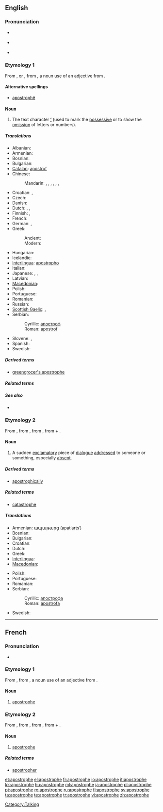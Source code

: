 {{was wotd|2007|February|13}}
{{also|apostrophé}}
==English==

===Pronunciation===
* {{a|RP}} {{IPA|/əˈpɒs.trə.fi/}}
* {{a|US}} {{IPA|/əˈpɑːs.trə.fi/}}
* {{audio|en-us-apostrophe.ogg|Audio (US)}}

===Etymology 1===
From {{etyl|fr}} {{term|apostrophe|lang=fr}}, or {{etyl|la}} {{term|apostrophus|lang=la}}, from {{etyl|grc}} {{term|ἀπόστροφος||accent of elision|lang=grc|tr=apostrophos|sc=Polytonic}}, a noun use of an adjective from {{term|ἀποστρέφω||I turn away|lang=grc|tr=apostrephō|sc=Polytonic}}.

====Alternative spellings====
* [[apostrophë]]

====Noun====
{{en-noun}}

# {{context|orthography}} The text character '''[[’]]''' (used to mark the [[possessive]] or to show the [[omission]] of letters or numbers).

=====Translations=====
{{trans-top|the character ’}}
* Albanian: {{t+|sq|apostrof|m|xs=Albanian}}
* Armenian: {{t-|hy|ապաթարց|tr=apat’arc’}}
* Bosnian: {{t-|bs|apostrof|m}}
* Bulgarian: {{t+|bg|апостроф|m}}
* [[Catalan]]: [[apòstrof]] {{m}}
* Chinese:
*: Mandarin: {{t|cmn|省略符號|sc=Hani}},  {{t|cmn|省略符号|tr=shěnglüè fúhào|sc=Hani}},  {{t|cmn|隔音符號|sc=Hani}},  {{t|cmn|隔音符号|tr=géyīn fúhào|sc=Hani}},  {{t|cmn|省字符|tr=shěngzìfú|sc=Hani}},  {{t|cmn|單引號|sc=Hani}},  {{t|cmn|单引号|tr=dānyǐnhào|sc=Hani}}
* Croatian: {{t-|hr|apostrof|m}}, {{t-|hr|izostavnik|m}}
* Czech: {{t+|cs|apostrof|m}}
* Danish: {{t-|da|apostrof}}
* Dutch: {{t|nl|afkappingsteken|n}}, {{t-|nl|weglatingsteken|n}}, {{t-|nl|apostrof|f}}
* Finnish: {{t+|fi|heittomerkki}}, {{t-|fi|apostrofi}}
* French: {{t+|fr|apostrophe|f}}
* German: {{t+|de|Apostroph|m}}, {{t-|de|Hochkomma|n}}
* Greek:
*: Ancient: {{tø|grc|ἀπόστροφος|f|sc=Grek|xs=Ancient Greek}}
*: Modern: {{t+|el|απόστροφος|f|tr=apóstrofos}}
{{trans-mid}}
* Hungarian: {{t+|hu|aposztróf}}
* Icelandic: {{t-|is|úrfellingarmerki|n}}
* [[Interlingua]]: [[apostropho]]
* Italian: {{t+|it|apostrofo|m}}
* Japanese: {{t|ja|アポストロフィー|tr=aposutorofī}},  {{t|ja|アポストロフ|tr=aposutorofu}},  {{t|ja|省略符号|tr=しょうりゃくふごう, shōryaku fugō}}
* Latvian: {{t-|lv|apostrofs|m|xs=Latvian}}
* [[Macedonian]]: {{t-|mk|апостроф|m|tr=ápostrof}}
* Polish: {{t+|pl|apostrof|m}}
* Portuguese: {{t+|pt|apóstrofo|m}}
* Romanian: {{t+|ro|apostrof|n}}
* Russian: {{t+|ru|апостроф|m|tr=apostróf, apóstrof}}
* [[Scottish Gaelic]]: {{t-|gd|ascair|m|xs=Scottish Gaelic}},  {{t-|gd|asgair|m|xs=Scottish Gaelic}}
* Serbian:
*: Cyrillic: [[апостроф]] {{m}}
*: Roman: [[apostrof]] {{m}}
* Slovene: {{t+|sl|opuščaj|m}}, {{t+|sl|apostrof|m}}
* Spanish: {{t+|es|apóstrofo|m}}
* Swedish: {{t-|sv|apostrof}}
{{trans-bottom}}

=====Derived terms=====
* [[greengrocer's apostrophe]]

=====Related terms=====
{{punctuation}}

=====See also=====
* {{pedia}}

===Etymology 2===
From {{etyl|la}} {{term|apostrophe|lang=la}}, from {{etyl|grc}} {{term|ἀποστροφή|sc=polytonic}}, from {{term|ἀποστρέφω||I turn away|sc=Polytonic}}, from {{term|ἀπό|sc=Polytonic}} + {{term|στρέφω||I turn|sc=Polytonic}}.

====Noun====
{{en-noun}}

# {{rhetoric}} A sudden [[exclamatory]] piece of [[dialogue]] [[addressed]] to someone or something, especially [[absent]].

=====Derived terms=====
* [[apostrophically]]

=====Related terms=====
* [[catastrophe]]

=====Translations=====
{{trans-top|sudden piece of dialogue}}
* Armenian: [[ապաթարց]] (apat‘arts‘)
* Bosnian: {{t-|bs|apostrofa|f}}
* Bulgarian: {{t+|bg|апостроф}}
* Croatian: {{t-|hr|apostrofa|f}}
* Dutch: {{t-|nl|apostrof|f}}
* Greek: {{t+|el|αποστροφή|f}}
* [[Interlingua]]: {{t-|ia|apostrophe|xs=Interlingua}}
* [[Macedonian]]: {{t-|mk|апострофа|f|tr=аpostrófa}}
{{trans-mid}}
* Polish: {{t-|pl|apostrofa|f}}
* Portuguese: {{t-|pt|apóstrofe|f}}
* Romanian: {{t+|ro|apostrof|n}}
* Serbian:
*: Cyrillic: [[апострофа]] {{f}}
*: Roman: [[apostrofa]] {{f}}
* Swedish: {{t-|sv|apostrof}}
{{trans-bottom}}


[[Category:Talking]]

----

==French==

===Pronunciation===
* {{audio|Fr-apostrophe.ogg|Audio}}

===Etymology 1===
From {{etyl|la|fr}} {{term|apostrophus|lang=la}}, from {{etyl|grc|fr}} {{term|ἀπόστροφος||accent of elision|lang=grc|tr=apostrophos|sc=Polytonic}}, a noun use of an adjective from {{term|ἀποστρέφω||I turn away|lang=grc|tr=apostrephō|sc=Polytonic}}.

====Noun====
{{fr-noun|f}}

# {{orthography|lang=fr}} [[#English|apostrophe]]

===Etymology 2===
From {{etyl|la|fr}} {{term|apostrophe|lang=la}}, from {{etyl|grc|fr}} {{term|ἀποστροφή|sc=polytonic}}, from {{term|ἀποστρέφω||I turn away|sc=Polytonic}}, from {{term|ἀπό|sc=Polytonic}} + {{term|στρέφω||I turn|sc=Polytonic}}.

====Noun====
{{fr-noun|f}}

# {{rhetoric|lang=fr}} [[#English|apostrophe]]

=====Related terms=====
* [[apostropher]]

[[et:apostrophe]]
[[el:apostrophe]]
[[fr:apostrophe]]
[[io:apostrophe]]
[[it:apostrophe]]
[[kk:apostrophe]]
[[hu:apostrophe]]
[[ml:apostrophe]]
[[ja:apostrophe]]
[[pl:apostrophe]]
[[pt:apostrophe]]
[[ro:apostrophe]]
[[ru:apostrophe]]
[[fi:apostrophe]]
[[sv:apostrophe]]
[[ta:apostrophe]]
[[te:apostrophe]]
[[tr:apostrophe]]
[[vi:apostrophe]]
[[zh:apostrophe]]